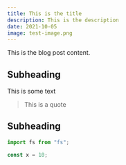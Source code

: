 ```yaml
---
title: This is the title
description: This is the description
date: 2021-10-05
image: test-image.png
---
```


This is the blog post content.

## Subheading

This is some text

> This is a quote

## Subheading

```js
import fs from "fs";

const x = 10;
```
